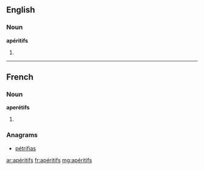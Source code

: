 ==English==

===Noun===
'''apéritifs'''

# {{plural of|apéritif}}
----
==French==

===Noun===
'''aperétifs''' {{m|p}}

# {{plural of|apéritif|lang=fr|sort=aperitifs}}

===Anagrams===
* [[pétrifias#French|pétrifias]]

[[ar:apéritifs]]
[[fr:apéritifs]]
[[mg:apéritifs]]